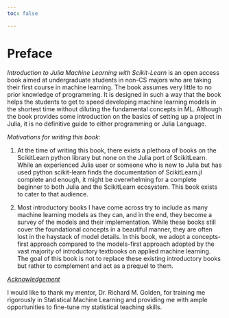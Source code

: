 ```yaml
---
toc: false

---
```

<!-- Global site tag (gtag.js) - Google Analytics -->
<script async src="https://www.googletagmanager.com/gtag/js?id=G-Y5C915Y3DF"></script>
<script>
  window.dataLayer = window.dataLayer || [];
  function gtag(){dataLayer.push(arguments);}
  gtag('js', new Date());

  gtag('config', 'G-Y5C915Y3DF');
</script>

# Preface {.unnumbered}

*Introduction to Julia Machine Learning with Scikit-Learn* is an open access book aimed at undergraduate students in non-CS majors who are taking their first course in machine learning. The book assumes very little to no prior knowledge of programming. It is designed in such a way that the book helps the students to get to speed developing machine learning models in the shortest time without diluting the fundamental concepts in ML. Although the book provides some introduction on the basics of setting up a project in Julia, it is no definitive guide to either programming or Julia Language.

*Motivations for writing this book:*

1. At the time of writing this book, there exists a plethora of books on the ScikitLearn python library but none on the Julia port of ScikitLearn. While an experienced Julia user or someone who is new to Julia but has used python scikit-learn finds the documentation of ScikitLearn.jl complete and enough, it might be overwhelming for a complete beginner to both Julia and the ScikitLearn ecosystem. This book exists to cater to that audience.

2. Most introductory books I have come across try to include as many machine learning models as they can, and in the end, they become a survey of the models and their implementation. While these books still cover the foundational concepts in a beautiful manner, they are often lost in the haystack of model details. In this book, we adopt a concepts-first approach compared to the models-first approach adopted by the vast majority of introductory textbooks on applied machine learning. The goal of this book is not to replace these existing introductory books but rather to complement and act as a prequel to them. 

<u>*Acknowledgement*</u>

I would like to thank my mentor, Dr. Richard M. Golden, for training me rigorously in Statistical Machine Learning and providing me with ample opportunities to fine-tune my statistical teaching skills.